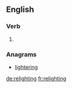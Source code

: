 ==English==

===Verb===
{{head|en}}

# {{present participle of|relight}}

===Anagrams===
* [[lightering#English|lightering]]

[[de:relighting]]
[[fr:relighting]]